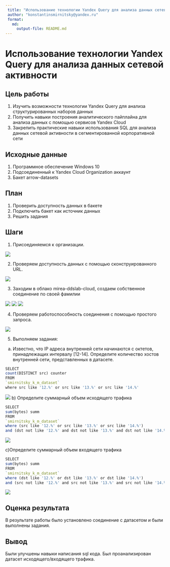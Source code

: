 ---
 title: "Использование технологии Yandex Query для анализа данных сетевой активности"
 author: "konstantinsmirnitsky@yandex.ru"
 format: 
   md:
     output-file: README.md
---

# Использование технологии Yandex Query для анализа данных сетевой активности

## Цель работы

1. Изучить возможности технологии Yandex Query для анализа структурированных наборов данных
2. Получить навыки построения аналитического пайплайна для анализа данных с помощью сервисов Yandex Cloud
3. Закрепить практические навыки использования SQL для анализа данных сетевой активности в сегментированной корпоративной сети

## Исходные данные

1. Программное обеспечение Windows 10
2. Подсоединенный к Yandex Cloud Organization аккаунт
3. Бакет arrow-datasets

## План

1. Проверить доступность данных в бакете
2. Подключить бакет как источник данных
3. Решить задания

## Шаги

1. Присоединяемся к организации. 

![](img/1.png)

2. Проверяем доступность данных с помощью сконструированного URL.

![](img/2.png)

3. Заходим в облако mirea-ddslab-cloud, создаем собственное соединение по своей фамилии

![](img/3.png)
![](img/4.png)
![](img/5.png)

4. Проверяем работоспособность соединения с помощью простого запроса.

![](img/6.png)

5. Выполняем задания:

a) Известно, что IP адреса внутренней сети начинаются с октетов, принадлежащих интервалу [12-14]. Определите количество хостов внутренней сети, представленных в датасете.
```{r}
SELECT
count(DISTINCT src) counter
FROM
`smirnitsky_k_m_dataset`
where src like '12.%' or src like '13.%' or src like '14.%'
```
![](img/7.png)
b) Определите суммарный объем исходящего трафика
```{r}
SELECT
sum(bytes) summ
FROM
`smirnitsky_k_m_dataset`
where (src like '12.%' or src like '13.%' or src like '14.%')
and (dst not like '12.%' and dst not like '13.%' and dst not like '14.%')
```
![](img/8.png)

c)Определите суммарный объем входящего трафика
```{r}
SELECT
sum(bytes) summ
FROM
`smirnitsky_k_m_dataset`
where (dst like '12.%' or dst like '13.%' or dst like '14.%')
and (src not like '12.%' and src not like '13.%' and src not like '14.%')
```
![](img/9.png)

## Оценка результата

В результате работы было установлено соединение с датасетом и были выполнены задания.

## Вывод

Были улучшены навыки написания sql кода. Был проанализирован датасет исходящего/входящего трафика.

